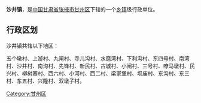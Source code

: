 {{unreferenced|time=2018-09-01T00:21:01+00:00}}
{{中国乡级行政区
| 行政区全称 = 沙井镇
| 景观照片文件名 =
| 景观照片描述 =
| 汉语拼音 =
| 通用拼音 =
| 注音符號 =
| 其它标音类型1 =
| 其它标音1 =
| 其它标音类型2 =
| 其它标音2 =
| 其它语言类型1 =
| 其它语言地名1 =
| 其它语言类型2 =
| 其它语言地名2 =
| 上级行政区 = [[甘肃省|甘肃省]][[张掖市|张掖市]][[甘州区|甘州区]]
| 行政区类别 = [[镇|镇]]
| 行政区划代码 =
| 地理坐标 =
| 总面积 =
| 户籍人口 =
| 户籍人口年份 =
| 常住人口 =
| 常住人口年份 =
| 人口密度 =
| 行政区划 =
| 官方网站 =
| 政府驻地 =
| 邮政编码 =
| 毗邻行政区 =
| 位置图文件名 =
| 位置图描述 =
}}
'''沙井镇'''，是[[中华人民共和国|中国]][[甘肃省|甘肃省]][[张掖市|张掖市]][[甘州区|甘州区]]下辖的一个[[乡镇|乡镇]]级行政单位。

== 行政区划 ==
沙井镇共辖以下地区：

五个墩村、上游村、九闸村、寺儿沟村、水磨湾村、下利沟村、东四号村、南湾村、沙井村、南沟村、先锋村、新民村、古城村、小闸村、三号村、嘹马墩村、民兴村、柳树寨村、西六村、小河村、西二村、梁家堡村、坝庙村、东沟村、东三村、东五村、兴隆村、双墩子村。

{{甘肃小作品}}
{{甘州区行政区划}}

[[Category:甘州区|Category:甘州区]]